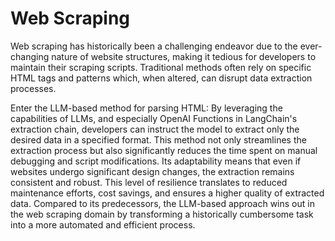 # Web Scraping

Web scraping has historically been a challenging endeavor due to the ever-changing nature of website structures, making it tedious for developers to maintain their scraping scripts. Traditional methods often rely on specific HTML tags and patterns which, when altered, can disrupt data extraction processes.

Enter the LLM-based method for parsing HTML: By leveraging the capabilities of LLMs, and especially OpenAI Functions in LangChain's extraction chain, developers can instruct the model to extract only the desired data in a specified format. This method not only streamlines the extraction process but also significantly reduces the time spent on manual debugging and script modifications. Its adaptability means that even if websites undergo significant design changes, the extraction remains consistent and robust. This level of resilience translates to reduced maintenance efforts, cost savings, and ensures a higher quality of extracted data. Compared to its predecessors, the LLM-based approach wins out in the web scraping domain by transforming a historically cumbersome task into a more automated and efficient process.

